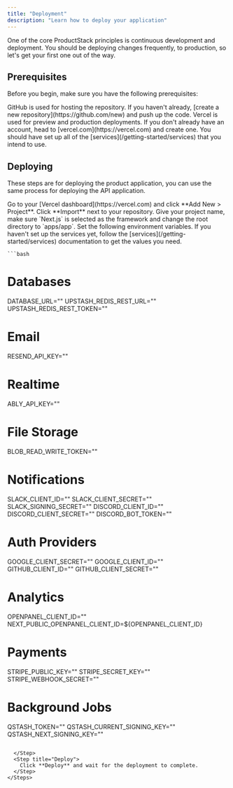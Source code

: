 ```yaml
---
title: "Deployment"
description: "Learn how to deploy your application"
---
```



One of the core ProductStack principles is continuous development and deployment.
You should be deploying changes frequently, to production, so let's get your first
one out of the way.

## Prerequisites

Before you begin, make sure you have the following prerequisites:

<AccordionGroup>
  <Accordion title="GitHub repository">
    GitHub is used for hosting the repository. If you haven't already, [create a
    new repository](https://github.com/new) and push up the code.
  </Accordion>
  <Accordion title="Vercel account">
    Vercel is used for preview and production deployments. If you don't already
    have an account, head to [vercel.com](https://vercel.com) and create one.
  </Accordion>
  <Accordion title="Third-party services">
    You should have set up all of the [services](/getting-started/services) that you intend to use.
  </Accordion>

</AccordionGroup> 

## Deploying

These steps are for deploying the product application, you can use the same process for deploying the API application.

<Steps>
  <Step title="Create Vercel Project">
    Go to your [Vercel dashboard](https://vercel.com) and click **Add New >
    Project**. Click **Import** next to your repository.
  </Step>
  <Step title="Configure Project">
    Give your project name, make sure `Next.js` is selected as the framework
    and change the root directory to `apps/app`.
  </Step>
  <Step title="Environment Variables">
    Set the following environment variables. If you haven't set up the services
    yet, follow the [services](/getting-started/services) documentation to get
    the values you need.

    ```bash
# Databases
DATABASE_URL=""
UPSTASH_REDIS_REST_URL=""
UPSTASH_REDIS_REST_TOKEN=""

# Email
RESEND_API_KEY=""

# Realtime
ABLY_API_KEY=""

# File Storage
BLOB_READ_WRITE_TOKEN=""

# Notifications
SLACK_CLIENT_ID=""
SLACK_CLIENT_SECRET=""
SLACK_SIGNING_SECRET=""
DISCORD_CLIENT_ID=""
DISCORD_CLIENT_SECRET=""
DISCORD_BOT_TOKEN=""

# Auth Providers
GOOGLE_CLIENT_SECRET=""
GOOGLE_CLIENT_ID=""
GITHUB_CLIENT_ID=""
GITHUB_CLIENT_SECRET=""

# Analytics
OPENPANEL_CLIENT_ID=""
NEXT_PUBLIC_OPENPANEL_CLIENT_ID=${OPENPANEL_CLIENT_ID}

# Payments
STRIPE_PUBLIC_KEY=""
STRIPE_SECRET_KEY=""
STRIPE_WEBHOOK_SECRET=""

# Background Jobs
QSTASH_TOKEN=""
QSTASH_CURRENT_SIGNING_KEY=""
QSTASH_NEXT_SIGNING_KEY=""
```

  </Step>
  <Step title="Deploy">
    Click **Deploy** and wait for the deployment to complete.
  </Step>
</Steps>
